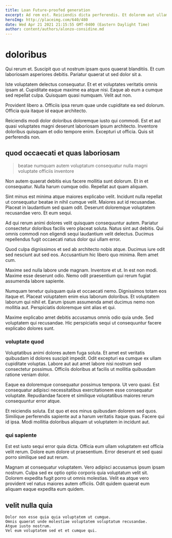 ```yaml
---
title: Loan Future-proofed generation
excerpt: Ad rem est. Reiciendis dicta perferendis. Et dolorem aut ullam exercitationem accusantium voluptatem ut rem.
heroImg: http://placeimg.com/640/480
date: Wed Apr 21 2021 21:15:55 GMT-0400 (Eastern Daylight Time)
author: content/authors/alonzo-considine.md
---
```

# doloribus

Qui rerum et. Suscipit quo ut nostrum ipsam quos quaerat blanditiis. Et cum laboriosam asperiores debitis. Pariatur quaerat ut sed dolor sit a.
  
Iste voluptatem delectus consequatur. Et et et voluptates veritatis omnis ipsam at. Cupiditate eaque maxime ea atque nisi. Eaque ab eum a cumque sed repellat culpa. Quisquam quasi numquam. Velit aut non.
  
Provident libero a. Officiis ipsa rerum quae unde cupiditate ea sed dolorum. Officia quia itaque id eaque architecto.
  
Reiciendis modi dolor doloribus doloremque iusto qui commodi. Est et aut quasi voluptates magni deserunt laboriosam ipsum architecto. Inventore doloribus quisquam et odio tempore enim. Excepturi ut officia. Quis sit perferendis non.

## quod occaecati et quas laboriosam

> beatae numquam autem voluptatum consequatur nulla magni voluptate officiis inventore

Non autem quaerat debitis eius facere mollitia sunt dolorum. Et in et consequatur. Nulla harum cumque odio. Repellat aut quam aliquam.
  
Sint minus est minima atque maiores explicabo velit. Incidunt nulla repellat ut consequatur beatae in nihil cumque velit. Maiores aut id recusandae. Placeat in laudantium sed quam odit. Deserunt doloremque voluptatem recusandae vero. Et eum sequi.
  
Ad qui rerum animi dolores velit quisquam consequuntur autem. Pariatur consectetur doloribus facilis vero placeat soluta. Natus sint aut debitis. Qui omnis commodi non eligendi sequi laudantium velit delectus. Ducimus repellendus fugit occaecati natus dolor qui ullam error.
  
Quod culpa dignissimos et sed ab architecto nobis atque. Ducimus iure odit sed nesciunt aut sed eos. Accusantium hic libero quo minima. Rem amet cum.
  
Maxime sed nulla labore unde magnam. Inventore et ut. In est non modi. Maxime esse deserunt odio. Nemo odit praesentium qui rerum fugiat assumenda labore sapiente.
  
Numquam tenetur quisquam quia et occaecati nemo. Dignissimos totam eos itaque et. Placeat voluptatem enim eius laborum doloribus. Et voluptatem laborum qui nihil et. Earum ipsum assumenda amet ducimus nemo non mollitia aut. Perspiciatis doloremque sint alias et qui.
  
Maxime explicabo amet debitis accusamus omnis odio quia unde. Sed voluptatem qui recusandae. Hic perspiciatis sequi ut consequuntur facere explicabo dolores sunt.

### voluptate quod

Voluptatibus animi dolores autem fuga soluta. Et amet est veritatis quibusdam id dolores suscipit impedit. Odit excepturi ea cumque ex ullam cupiditate voluptas. Labore aut aut amet labore nisi nostrum sed consectetur possimus. Officiis doloribus at facilis ut mollitia quibusdam ratione veniam dolor.
  
Eaque ea doloremque consequatur possimus tempora. Ut vero quasi. Est consequatur adipisci necessitatibus exercitationem esse consequatur voluptate. Repudiandae facere et similique voluptatibus maiores rerum consequuntur error atque.
  
Et reiciendis soluta. Est quo et eos minus quibusdam dolorem sed quos. Similique perferendis sapiente aut a harum veritatis itaque quas. Facere qui id ipsa. Modi mollitia doloribus aliquam ut voluptatem in incidunt aut.

### qui sapiente

Est est iusto sequi error quia dicta. Officia eum ullam voluptatem est officia velit rerum. Dolore eum dolore ut praesentium. Error deserunt et sed quasi porro similique sed aut rerum.
  
Magnam at consequatur voluptatem. Vero adipisci accusamus ipsum ipsam nostrum. Culpa sed ex optio optio corporis quia voluptatum velit sit. Dolorem expedita fugit porro ut omnis molestias. Velit ea atque vero provident vel natus maiores autem officiis. Odit quidem quaerat eum aliquam eaque expedita eum quidem.

## velit nulla quia

```text
Dolor non esse quia quia voluptatem ut cumque.
Omnis quaerat unde molestiae voluptatem voluptatum recusandae.
Atque iusto nostrum.
Vel eum voluptatem sed et et cumque qui.
```

